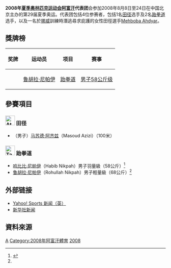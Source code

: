 {{Infobox Country Olympics
|NOC=AFG
|games=2008年夏季
|competitors=3
|sports=2
|flagbearer=
|gold=
|silver=
|bronze=1
|total=1
|rank=81
}}
'''2008年[[夏季奥林匹克运动会|夏季奥林匹克运动会]][[阿富汗|阿富汗]]代表团'''会参加2008年8月8日至24日在中国北京主办的第29届夏季奥运。代表团包括4位参赛者，包括1名[[田径|田径]]选手及2名[[跆拳道|跆拳道]]选手，以及一名於[[挪威|挪威]]訓練時潛逃尋求庇護的女性田徑選手[[Mehboba_Ahdyar|Mehboba Ahdyar]]。

== 獎牌榜 ==
{| class="wikitable sortable"  style="font-size:88%"
|-bgcolor=#efefef
! 奖牌
! 运动员
! 项目
! 赛事
|-
| {{bronze medal}} || [[鲁胡拉·尼帕伊|鲁胡拉·尼帕伊]] || [[2008年夏季奧林匹克運動會跆拳道比賽|跆拳道]] || [[2008年夏季奧林匹克運動會跆拳道比賽—男子58公斤級|男子58公斤级]]
|}

== 參賽項目 ==
=== [[File:Athletics_pictogram.svg|30px]] 田径 ===
* （男子）[[马苏德·阿齐兹|马苏德·阿齐兹]]（Masoud Azizi）（100米）

=== [[File:Taekwondo_pictogram.svg|30px]] 跆拳道 ===
* [[哈比比·尼帕伊|哈比比·尼帕伊]]（Habib Nikpah）男子羽量級（58公斤）<ref name="自动生成1">{{Cite web |url=http://www.embassyofafghanistan.org/04.29.2008olympic.html |title="Afghan Athletes Train for Beijing Olympic " |access-date=2008-08-02 |archive-url=https://web.archive.org/web/20080513144652/http://www.embassyofafghanistan.org/04.29.2008olympic.html |archive-date=2008-05-13 |dead-url=yes }}</ref>
* [[鲁胡拉·尼帕伊|鲁胡拉·尼帕伊]]（Rohullah Nikpah）男子輕量級（68公斤）<ref name="自动生成1" />

== 外部链接 ==
* [http://uk.eurosport.yahoo.com/25012008/58/cambodian-officials-outnumber-athletes.html Yahoo! Sports 新闻（英）]{{Wayback|url=http://uk.eurosport.yahoo.com/25012008/58/cambodian-officials-outnumber-athletes.html |date=20190822001626 }}
* [http://news.xinhuanet.com/english/2008-05/30/content_8282290.htm 新华社新闻]{{Wayback|url=http://news.xinhuanet.com/english/2008-05/30/content_8282290.htm |date=20160304051420 }}

== 資料來源 ==
<references />

{{NOCin2008SummerOlympics}}

[[Category:2008年夏季奧林匹克運動會代表團|A]]
[[Category:2008年阿富汗體育|Category:2008年阿富汗體育]]
[[Category:奧林匹克運動會阿富汗代表團|2008]]